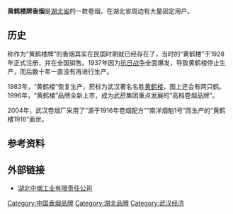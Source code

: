 {{Infobox Beverage
| name = 黄鹤楼牌香烟
| image = 
| logo = 
| type = [[香烟|香烟]]
| manufacturer = [[湖北中烟工业有限责任公司|湖北中烟工业有限责任公司]]
| origin = {{PRC}}[[湖北省|湖北省]][[武汉市|武汉市]]
| introduced = 1928年
| colour = 
| flavour = 
| variants = 
| related =
| website = 
|}}
'''黄鹤楼牌香烟'''是[[湖北省|湖北省]]的一款卷烟，在湖北省周边有大量固定用户。

==历史==
称作为“黄鹤楼牌”的香烟其实在民国时期就已经存在了，当时的“黄鹤楼”于1928年正式注册{{r|黄鹤楼香烟}}，并在全国销售。1937年因为[[抗日战争|抗日战争]]全面爆发，导致黄鹤楼停止生产，而后数十年一直没有再进行生产{{r|黄鹤楼香烟}}。

1983年，“黄鹤楼”恢复生产{{r|黄鹤楼香烟}}，菸标为武汉著名名胜[[黄鹤楼|黄鹤楼]]，图上还会有两只鹤。1996年，“黄鹤楼”品牌全新上市，成为武菸集团重点发展的“高档卷烟品牌”{{r|黄鹤楼香烟}}。

2004年，武汉卷烟厂采用了“源于1916年卷烟配方”“南洋烟魁1号”而生产的“黄鹤楼1916”面世{{r|黄鹤楼香烟}}。

==参考资料==
{{reflist|refs=
<ref name="黄鹤楼香烟">{{Cite web
 |url= http://www.etmoc.com/firm/brandshow.asp?brandid=184
 |title=黄鹤楼
 |work=etmoc.com
 |accessdate=29 July 2010
}}</ref>}}

==外部链接==
* [http://www.hbtobacco.com/ 湖北中烟工业有限责任公司]{{Wayback|url=http://www.hbtobacco.com/ |date=20180104193101 }}{{zh-cn}}

[[Category:中国香烟品牌|Category:中国香烟品牌]]
[[Category:湖北品牌|Category:湖北品牌]]
[[Category:武汉经济|Category:武汉经济]]